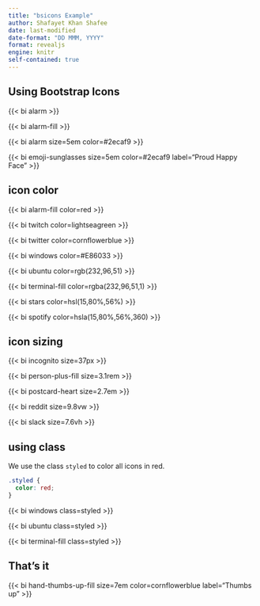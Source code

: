 ```yaml
---
title: "bsicons Example"
author: Shafayet Khan Shafee
date: last-modified
date-format: "DD MMM, YYYY"
format: revealjs
engine: knitr
self-contained: true
---
```


## Using Bootstrap Icons

{{< bi alarm >}}

{{< bi alarm-fill >}}

{{< bi alarm  size=5em color=#2ecaf9 >}}

{{< bi emoji-sunglasses  size=5em color=#2ecaf9 label="Proud Happy Face" >}}


## icon color

{{< bi alarm-fill color=red >}}

{{< bi twitch color=lightseagreen >}}

{{< bi twitter color=cornflowerblue >}}

{{< bi windows color=#E86033 >}}

{{< bi ubuntu color=rgb(232,96,51) >}}

{{< bi terminal-fill color=rgba(232,96,51,1) >}}

{{< bi stars color=hsl(15,80%,56%) >}}

{{< bi spotify color=hsla(15,80%,56%,360) >}}


## icon sizing


{{< bi incognito size=37px >}}

{{< bi person-plus-fill size=3.1rem >}}

{{< bi postcard-heart size=2.7em >}}

{{< bi reddit size=9.8vw >}}

{{< bi slack size=7.6vh >}}


## using class

We use the class `styled` to color all icons in red.

```css
.styled {
  color: red;
}
```

{{< bi windows class=styled >}}

{{< bi ubuntu  class=styled >}}

{{< bi terminal-fill class=styled >}}


## That's it

{{< bi hand-thumbs-up-fill  size=7em color=cornflowerblue label="Thumbs up" >}}


